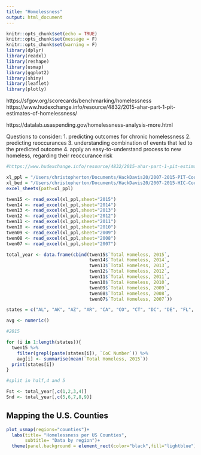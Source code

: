 ```yaml
---
title: "Homelessness"
output: html_document
---
```


```r
knitr::opts_chunk$set(echo = TRUE)
knitr::opts_chunk$set(message = F)
knitr::opts_chunk$set(warning = F)
library(dplyr)
library(readxl)
library(reshape)
library(usmap)
library(ggplot2)
library(shiny)
library(leaflet)
library(plotly)

```
https://sfgov.org/scorecards/benchmarking/homelessness
https://www.hudexchange.info/resource/4832/2015-ahar-part-1-pit-estimates-of-homelessness/

https://datalab.usaspending.gov/homelessness-analysis-more.html



Questions to consider:
1. predicting outcomes for chronic homelessness
2. predicting reoccurances
3. understanding combination of events that led to the predicted outcome
4. apply an easy-to-understand process to new homeless, regarding their reoccurance risk



```r

#https://www.hudexchange.info/resource/4832/2015-ahar-part-1-pit-estimates-of-homelessness/

xl_ppl = "/Users/christopherton/Documents/HackDavis20/2007-2015-PIT-Counts-by-CoC.xlsx"
xl_bed = "/Users/christopherton/Documents/HackDavis20/2007-2015-HIC-Counts-by-CoC.xlsx"
excel_sheets(path=xl_ppl)

twen15 <- read_excel(xl_ppl,sheet="2015")
twen14 <- read_excel(xl_ppl,sheet="2014")
twen13 <- read_excel(xl_ppl,sheet="2013")
twen12 <- read_excel(xl_ppl,sheet="2012")
twen11 <- read_excel(xl_ppl,sheet="2011")
twen10 <- read_excel(xl_ppl,sheet="2010")
twen09 <- read_excel(xl_ppl,sheet="2009")
twen08 <- read_excel(xl_ppl,sheet="2008")
twen07 <- read_excel(xl_ppl,sheet="2007")
```
```r
total_year <- data.frame(cbind(twen15$`Total Homeless, 2015`,
                               twen14$`Total Homeless, 2014`,
                               twen13$`Total Homeless, 2013`,
                               twen12$`Total Homeless, 2012`,
                               twen11$`Total Homeless, 2011`,
                               twen10$`Total Homeless, 2010`,
                               twen09$`Total Homeless, 2009`,
                               twen08$`Total Homeless, 2008`,
                               twen07$`Total Homeless, 2007`))

```

```r

states = c("AL", "AK", "AZ", "AR", "CA", "CO", "CT", "DC", "DE", "FL", "GA", "HI", "ID", "IL", "IN", "IA", "KS", "KY", "LA", "ME", "MD", "MA", "MI", "MN", "MS", "MO", "MT", "NE", "NV", "NH", "NJ", "NM", "NY", "NC", "ND", "OH", "OK", "OR", "PA", "RI", "SC", "SD", "TN", "TX", "UT", "VT", "VA", "WA", "WV", "WI", "WY")

avg <- numeric()

#2015

```

```r
for (i in 1:length(states)){
  twen15 %>%
    filter(grepl(paste(states[i]), `CoC Number`)) %>%
    avg[i] <- summarise(mean(`Total Homeless, 2015`))
  print(states[i])
}
```



```r
#split in half,4 and 5

Fst <- total_year[,c(1,2,3,4)]
Snd <- total_year[,c(5,6,7,8,9)]
```

## Mapping the U.S. Counties
```r
plot_usmap(regions="counties")+
  labs(title= "Homelessness per US Counties",
       subtitle= "Data by region")+
  theme(panel.background = element_rect(color="black",fill="lightblue"))
```

